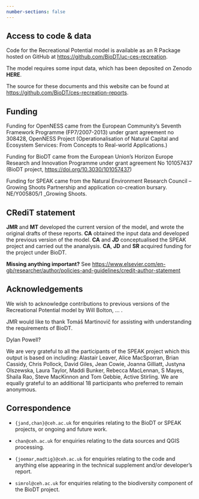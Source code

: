 ```yaml
---
number-sections: false
---
```


## Access to code & data {.appendix}

Code for the Recreational Potential model is available as an R Package hosted on GitHub at [https://github.com/BioDT/uc-ces-recreation](https://github.com/BioDT/uc-ces-recreation).

The model requires some input data, which has been deposited on Zenodo **HERE**.

The source for these documents and this website can be found at [https://github.com/BioDT/ces-recreation-reports](https://github.com/BioDT/ces-recreation-reports).


## Funding {.appendix}

Funding for OpenNESS came from the European Community's Seventh Framework Programme (FP7/2007-2013) under grant agreement no 308428, OpenNESS Project (Operationalisation of Natural Capital and Ecosystem Services: From Concepts to Real-world Applications.)

Funding for BioDT came from the European Union's Horizon Europe Research and Innovation Programme under grant agreement No 101057437 (BioDT project, [https://doi.org/10.3030/101057437](https://doi.org/10.3030/101057437))

Funding for SPEAK came from the Natural Environment Research Council – Growing Shoots Partnership and application co-creation bursary. NE/Y005805/1 _Growing Shoots.

## CRediT statement {.appendix}

**JMR** and **MT** developed the current version of the model, and wrote the original drafts of these reports. **CA** obtained the input data and developed the previous version of the model. **CA** and **JD** conceptualised the SPEAK project and carried out the ananalysis. **CA**, **JD** and **SR** acquired funding for the project under BioDT.

**Missing anything important?**
See [https://www.elsevier.com/en-gb/researcher/author/policies-and-guidelines/credit-author-statement](https://www.elsevier.com/en-gb/researcher/author/policies-and-guidelines/credit-author-statement)

## Acknowledgements {.appendix}

We wish to acknowledge contributions to previous versions of the Recreational Potential model by Will Bolton, ... .

JMR would like to thank Tomáš Martinovič for assisting with understanding the requirements of BioDT.

Dylan Powell?

We are very grateful to all the participants of the SPEAK project which this output is based on including: Alastair Leaver, Alice MacSporran, Brian Cassidy, Chris Pollock, David Giles, Jean Cowie, Joanna Gilliatt, Justyna Olszewska, Laura Taylor, Maddi Bunker, Rebecca MacLennan, S Mayes, Shaila Rao, Steve MacKinnon and Tom Gebbie, Active Stirling. We are equally grateful to an additional 18 participants who preferred to remain anonymous.

## Correspondence {.appendix}


- `{jand,chan}@ceh.ac.uk` for enquiries relating to the BioDT or SPEAK projects, or ongoing and future work.

- `chan@ceh.ac.uk` for enquiries relating to the data sources and QGIS processing.

- `{joemar,madtig}@ceh.ac.uk` for enquiries relating to the code and anything else appearing in the technical supplement and/or developer's report.

- `simrol@ceh.ac.uk` for enquiries relating to the biodiversity component of the BioDT project.
